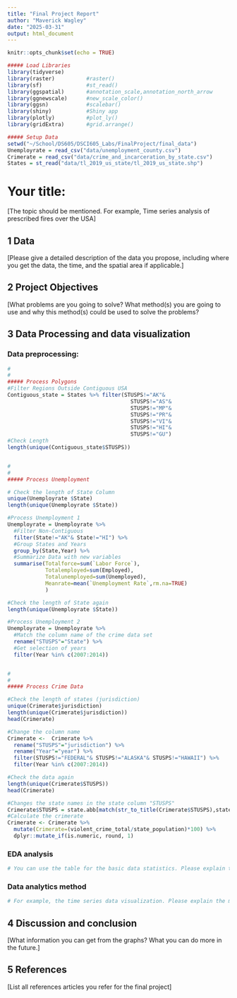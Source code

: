 ```yaml
---
title: "Final Project Report"
author: "Maverick Wagley"
date: "2025-03-31"
output: html_document
---
```


```r
knitr::opts_chunk$set(echo = TRUE)

##### Load Libraries
library(tidyverse)
library(raster)          #raster()
library(sf)              #st_read()
library(ggspatial)       #annotation_scale,annotation_north_arrow
library(ggnewscale)      #new_scale_color() 
library(ggsn)            #scalebar()
library(shiny)           #Shiny app
library(plotly)          #plot_ly()
library(gridExtra)       #grid.arrange()

##### Setup Data
setwd("~/School/DS605/DSCI605_Labs/FinalProject/final_data")
Unemployrate = read_csv("data/unemployment_county.csv")
Crimerate = read_csv("data/crime_and_incarceration_by_state.csv")
States = st_read("data/tl_2019_us_state/tl_2019_us_state.shp")
```

# Your title:

[The topic should be mentioned. For example, Time series analysis of prescribed fires over the USA]

## 1 Data

[Please give a detailed description of the data you propose, including where you get the data, the time, and the spatial area if applicable.]

## 2 Project Objectives

[What problems are you going to solve?
What method(s) you are going to use and why this method(s) could be used to solve the problems?

## 3 Data Processing and data visualization

### Data preprocessing: 

```r


#
#
##### Process Polygons
#Filter Regions Outside Contiguous USA
Contiguous_state = States %>% filter(STUSPS!="AK"& 
                                       STUSPS!="AS"& 
                                       STUSPS!="MP"& 
                                       STUSPS!="PR"& 
                                       STUSPS!="VI"& 
                                       STUSPS!="HI"& 
                                       STUSPS!="GU")
#Check Length
length(unique(Contiguous_state$STUSPS))


#
#
##### Process Unemployment

# Check the length of State Column
unique(Unemployrate $State)
length(unique(Unemployrate $State))

#Process Unemployment 1 
Unemployrate = Unemployrate %>% 
  #Filter Non-Contiguous
  filter(State!="AK"& State!="HI") %>%
  #Group States and Years
  group_by(State,Year) %>% 
  #Summarize Data with new variables
  summarise(Totalforce=sum(`Labor Force`),
            Totalemployed=sum(Employed),
            Totalunemployed=sum(Unemployed),
            Meanrate=mean(`Unemployment Rate`,rm.na=TRUE)
            )

#Check the length of State again  
length(unique(Unemployrate $State))

#Process Unemployment 2
Unemployrate = Unemployrate %>% 
  #Match the column name of the crime data set
  rename("STUSPS"="State") %>% 
  #Get selection of years
  filter(Year %in% c(2007:2014))


#
#
##### Process Crime Data

#Check the length of states (jurisdiction)
unique(Crimerate$jurisdiction)
length(unique(Crimerate$jurisdiction))
head(Crimerate)

#Change the column name 
Crimerate <-  Crimerate %>% 
  rename("STUSPS"="jurisdiction") %>% 
  rename("Year"="year") %>% 
  filter(STUSPS!="FEDERAL"& STUSPS!="ALASKA"& STUSPS!="HAWAII") %>% 
  filter(Year %in% c(2007:2014))

#Check the data again 
length(unique(Crimerate$STUSPS))
head(Crimerate)

#Changes the state names in the state column "STUSPS"
Crimerate$STUSPS = state.abb[match(str_to_title(Crimerate$STUSPS),state.name)]
#Calculate the crimerate
Crimerate <- Crimerate %>% 
  mutate(Crimerate=(violent_crime_total/state_population)*100) %>% 
  dplyr::mutate_if(is.numeric, round, 1)
```

### EDA analysis

```r
# You can use the table for the basic data statistics. Please explain the EDA results. 
```

### Data analytics method

```r
# For example, the time series data visualization. Please explain the method in detailed information, and interpret the results.
```


## 4 Discussion and conclusion

[What information you can get from the graphs? What you can do more in the future.]

## 5 References

[List all references articles you refer for the final project]